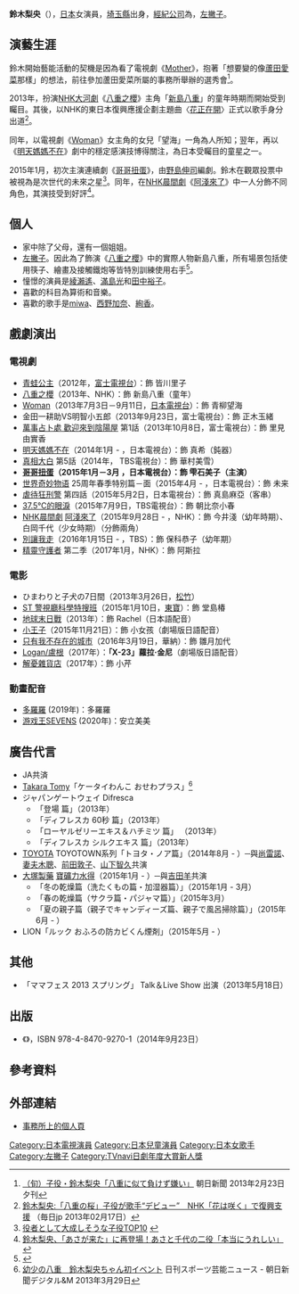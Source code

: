 {{藝人
| 類型= 女演員
| 原名 = 
| 外文名 = {{lang|ja|鈴木 梨央<br/>（すずき りお）}}
| 羅馬拼音 = Suzuki Rio
| 暱稱 = 
| 國籍 = {{JPN}}
| 出生日期 = {{birth_date_and_age|2005|2|10}}
| 出生地點 = {{JPN}}[[埼玉縣|埼玉縣]]<ref>[http://www.asahi.com/and_M/interest/entertainment/NIK201302170007.html 「『八重の桜』好演の梨央ちゃん歌手に挑戦」] {{Wayback|url=http://www.asahi.com/and_M/interest/entertainment/NIK201302170007.html |date=20200323150318 }} 朝日新聞2013年2月17日</ref>
| 職業 = [[演員|演員]]
| 活躍年代 = 2010年至今
| 代表作 = 2013年《[[Woman_(電視劇)|Woman]]》<br>2014年《[[明天媽媽不在|明天媽媽不在]]》<br>2015年《[[哥哥扭蛋|哥哥扭蛋]]》<br>2015年《[[阿淺來了|阿淺來了]]》
| 出道作 = 
| 經紀公司 = {{link-ja|Jobbykids|ジョビィキッズ}}
| 官方網站 = {{URL|http://www.jobbykids.jp/product/鈴木-梨央/|ジョビィキッズ}}
}}
'''鈴木梨央'''（{{bd|2005年|2月10日}}），[[日本|日本]]女演員，[[埼玉縣|埼玉縣]]出身，[[經紀公司|經紀公司]]為{{link-ja|Jobbykids|ジョビィキッズ}}，[[左撇子|左撇子]]。

== 演藝生涯 ==
鈴木開始藝能活動的契機是因為看了電視劇《[[Mother_(電視劇)|Mother]]》，抱著「想要變的像[[蘆田愛菜|蘆田愛菜]]那樣」的想法，前往參加蘆田愛菜所屬的事務所舉辦的選秀會<ref>[http://www.asahi.com/culture/articles/TKY201302230210.html （旬）子役・鈴木梨央「八重に似て負けず嫌い」] {{Wayback|url=http://www.asahi.com/culture/articles/TKY201302230210.html |date=20131011020725 }} 朝日新聞 2013年2月23日夕刊</ref>。

2013年，扮演[[NHK|NHK]][[NHK大河劇|大河劇]]《[[八重之櫻|八重之櫻]]》主角「[[新島八重|新島八重]]」的童年時期而開始受到矚目。其後，以NHK的東日本復興應援企劃主題曲〈[[花正在開|花正在開]]〉正式以歌手身分出道<ref>[http://mainichi.jp/mantan/news/20130217dyo00m200012000c.html 鈴木梨央:「八重の桜」子役が歌手“デビュー”　NHK「花は咲く」で復興支援] {{webarchive|url=https://web.archive.org/web/20130726192157/http://mainichi.jp/mantan/news/20130217dyo00m200012000c.html |date=2013-07-26 }}（毎日jp 2013年02月17日）</ref>。

同年，以電視劇《[[Woman_(電視劇)|Woman]]》女主角的女兒「望海」一角為人所知；翌年，再以《[[明天媽媽不在|明天媽媽不在]]》劇中的穩定感演技博得關注，為日本受矚目的童星之一。

2015年1月，初次主演連續劇《[[哥哥扭蛋|哥哥扭蛋]]》，由[[野島伸司|野島伸司]]編劇。鈴木在觀眾投票中被視為是次世代的未來之星<ref>[http://r25.yahoo.co.jp/fushigi/wxr_detail/?id=20151006-00045150-r25 役者として大成しそうな子役TOP10] {{webarchive|url=https://web.archive.org/web/20151007194417/http://r25.yahoo.co.jp/fushigi/wxr_detail/?id=20151006-00045150-r25 |date=2015-10-07 }}</ref>。同年，在[[NHK|NHK]][[晨間劇|晨間劇]]《[[阿淺來了|阿淺來了]]》中一人分飾不同角色，其演技受到好評<ref>[http://www.hochi.co.jp/entertainment/20151204-OHT1T50000.html 鈴木梨央、「あさが来た」に再登場！あさと千代の二役「本当にうれしい」] {{webarchive|url=https://web.archive.org/web/20151204015652/http://www.hochi.co.jp/entertainment/20151204-OHT1T50000.html |date=2015-12-04 }}</ref>。

== 個人 ==
*家中除了父母，還有一個姐姐。
*[[左撇子|左撇子]]。因此為了飾演《[[八重之櫻|八重之櫻]]》中的實際人物新島八重，所有場景包括使用筷子、繪畫及接觸鐵炮等皆特別訓練使用右手<ref name=nikkan20130130>{{Cite news |title=「八重の桜」子役の鈴木梨央/気になリスト |newspaper=nikkansports.com |publisher=日刊スポーツ |date=2013-01-30 |url=http://www.nikkansports.com/entertainment/news/p-et-tp0-20130130-1078130.html |accessdate=2015-08-27 |archive-date=2020-03-23 |archive-url=https://web.archive.org/web/20200323150342/https://www.nikkansports.com/entertainment/news/p-et-tp0-20130130-1078130.html |dead-url=no }}</ref>。
*憧憬的演員是[[綾瀨遙|綾瀨遙]]、[[滿島光|滿島光]]和[[田中裕子|田中裕子]]。
*喜歡的科目為算術和音樂。
*喜歡的歌手是[[miwa|miwa]]、[[西野加奈|西野加奈]]、[[絢香|絢香]]。

== 戲劇演出 ==
=== 電視劇 ===
* [[青蛙公主_(日本電視劇)|青蛙公主]]（2012年，[[富士電視台|富士電視台]]）：飾 皆川里子
* [[八重之櫻|八重之櫻]]（2013年、NHK）：飾 新島八重（童年）
* [[Woman_(電視劇)|Woman]]（2013年7月3日－9月11日，[[日本電視台|日本電視台]]）：飾 青柳望海 
* 金田一耕助VS明智小五郎（2013年9月23日，富士電視台）：飾 正木玉緒 
* [[萬事占卜處_歡迎來到陰陽屋|萬事占卜處 歡迎來到陰陽屋]] 第1話（2013年10月8日，富士電視台）：飾 里見由實香 
* [[明天媽媽不在|明天媽媽不在]]（2014年1月 - ，日本電視台）：飾 真希（鈍器）
* [[真相大白|真相大白]] 第5話（2014年， TBS電視台）：飾 華村美雪）
* '''[[哥哥扭蛋|哥哥扭蛋]]（2015年1月－3月 ，日本電視台）：飾 雫石美子（主演）'''
* [[世界奇妙物语|世界奇妙物语]] 25周年春季特别篇－面（2015年4月 - ，日本電視台）：飾 未来
* [[虐待狂刑警系列#電視劇|虐待狂刑警]] 第四話（2015年5月2日，日本電視台）：飾 真島麻亞（客串）
* [[37.5℃的眼淚|37.5℃的眼淚]]（2015年7月9日，TBS電視台）：飾 朝比奈小春
* [[連續電視小說|NHK晨間劇]] [[阿淺來了|阿淺來了]]（2015年9月28日 - ，NHK）：飾 今井淺（幼年時期）、白岡千代（少女時期）（分飾兩角）
* [[別讓我走_(電視劇)|別讓我走]]（2016年1月15日 - ，TBS）：飾 保科恭子（幼年期）
* [[守護者系列#電視劇版|精靈守護者]] 第二季（2017年1月，NHK）：飾 阿斯拉

=== 電影 ===
* ひまわりと子犬の7日間（2013年3月26日，[[松竹|松竹]]）
* [[ST_警視廳科學特搜班#電影|ST 警視廳科學特搜班]]（2015年1月10日，[[東寶|東寶]]）：飾 堂島椿
* [[地球末日戰|地球末日戰]]（2013年）：飾 Rachel（日本語配音）
* [[小王子_(2015年電影)|小王子]]（2015年11月21日）：飾 小女孩（劇場版日語配音）
* [[只有我不存在的城市#電影|只有我不存在的城市]]（2016年3月19日，華納）：飾 雛月加代
* [[盧根_(電影)|Logan/盧根]]（2017年）：'''「X-23」蘿拉·金尼'''（劇場版日語配音）
*[[解憂雜貨店|解憂雜貨店]]（2017年）：飾 小芹

=== 動畫配音 ===
* [[多羅羅|多羅羅]] (2019年)：多羅羅
* [[游戏王SEVENS|游戏王SEVENS]] (2020年)：安立美美

== 廣告代言 ==
* JA共済
* [[Takara_Tomy|Takara Tomy]]「ケータイわんこ おせわプラス」<ref>[http://www.asahi.com/and_M/interest/entertainment/NIK201303290004.html 幼少の八重　鈴木梨央ちゃん初イベント] {{Wayback|url=http://www.asahi.com/and_M/interest/entertainment/NIK201303290004.html |date=20140202111201 }} 日刊スポーツ芸能ニュース - 朝日新聞デジタル&M 2013年3月29日</ref>
* ジャパンゲートウェイ Difresca
**「登場 篇」（2013年）
**「ディフレスカ 60秒 篇」（2013年）
**「ローヤルゼリーエキス＆ハチミツ 篇」 （2013年）
**「ディフレスカ シルクエキス 篇」（2013年）
*[[TOYOTA|TOYOTA]] TOYOTOWN系列「トヨタ・ノア篇」（2014年8月 - ）─與[[尚雷諾|尚雷諾]]、[[妻夫木聰|妻夫木聰]]、[[前田敦子|前田敦子]]、[[山下智久|山下智久]]共演
*[[大塚製藥|大塚製藥]] [[寶礦力水得|寶礦力水得]]（2015年1月 - ）─與[[吉田羊|吉田羊]]共演
**「冬の乾燥篇（洗たくもの篇・加湿器篇）」（2015年1月 - 3月）
**「春の乾燥篇（サクラ篇・パジャマ篇）」（2015年3月）
**「夏の親子篇（親子でキャンディーズ篇、親子で風呂掃除篇）」（2015年6月 - ）
*LION「ルック おふろの防カビくん煙剤」（2015年5月 - ）

== 其他 ==
*「ママフェス 2013 スプリング」 Talk＆Live Show 出演（2013年5月18日）

== 出版 ==
* 《{{lang|ja|鈴木梨央のおしゃれアレンジBOOK}}》，ISBN 978-4-8470-9270-1（2014年9月23日）

== 參考資料 ==
{{Reflist}}

== 外部連結 ==
* [https://web.archive.org/web/20180801070508/http://www.jobbykids.jp/product/%E9%88%B4%E6%9C%A8-%E6%A2%A8%E5%A4%AE/ 事務所上的個人頁]


{{TVnavi日劇年度大賞新人獎}}

{{DEFAULTSORT:Suzuki Rio}}
[[Category:日本電視演員|Category:日本電視演員]]
[[Category:日本兒童演員|Category:日本兒童演員]]
[[Category:日本女歌手|Category:日本女歌手]]
[[Category:左撇子|Category:左撇子]]
[[Category:TVnavi日劇年度大賞新人獎|Category:TVnavi日劇年度大賞新人獎]]